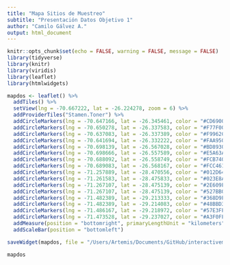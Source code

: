 ```yaml
---
title: "Mapa Sitios de Muestreo"
subtitle: "Presentación Datos Objetivo 1"
author: "Camilo Gálvez A."
output: html_document
---
```


```r
knitr::opts_chunk$set(echo = FALSE, warning = FALSE, message = FALSE)
library(tidyverse)
library(knitr)
library(viridis)
library(leaflet)
library(htmlwidgets)
```

```r
mapdos <- leaflet() %>% 
  addTiles() %>% 
  setView(lng = -70.667222, lat = -26.224278, zoom = 6) %>% 
  addProviderTiles("Stamen.Toner") %>% 
  addCircleMarkers(lng = -70.647166, lat = -26.345461, color = "#CD6900", radius = 10, opacity = 1, label = "Cha_1") %>% 
  addCircleMarkers(lng = -70.650278, lat = -26.337583, color = "#F77F00", radius = 10, opacity = 1, label = "Cha_2") %>% 
  addCircleMarkers(lng = -70.637083, lat = -26.337389, color = "#F9962C", radius = 10, opacity = 1, label = "Cha_3") %>% 
  addCircleMarkers(lng = -70.641694, lat = -26.332222, color = "#FAA950", radius = 10, opacity = 1, label = "Cha_4") %>% 
  addCircleMarkers(lng = -70.698139, lat = -26.567028, color = "#BD8930", radius = 10, opacity = 1, label = "Fla_1") %>% 
  addCircleMarkers(lng = -70.698666, lat = -26.557589, color = "#E5A63A", radius = 10, opacity = 1, label = "Fla_2") %>% 
  addCircleMarkers(lng = -70.688092, lat = -26.558749, color = "#FCB740", radius = 10, opacity = 1, label = "Fla_3") %>% 
  addCircleMarkers(lng = -70.689083, lat = -26.568167, color = "#FCC461", radius = 10, opacity = 1, label = "Fla_4") %>%
  addCircleMarkers(lng = -71.257889, lat = -28.470556, color = "#012D64", radius = 10, opacity = 1, label = "Hu_1") %>% 
  addCircleMarkers(lng = -71.261583, lat = -28.475833, color = "#023E8A", radius = 10, opacity = 1, label = "Hu_2") %>% 
  addCircleMarkers(lng = -71.267107, lat = -28.475139, color = "#2E609F", radius = 10, opacity = 1, label = "Hu_3") %>% 
  addCircleMarkers(lng = -71.267107, lat = -28.475139, color = "#527BB0", radius = 10, opacity = 1, label = "Hu_4") %>% 
  addCircleMarkers(lng = -71.482389, lat = -29.213333, color = "#368D9F", radius = 10, opacity = 1, label = "Pc_1") %>% 
  addCircleMarkers(lng = -71.482389, lat = -29.214083, color = "#48BBD3", radius = 10, opacity = 1, label = "Pc_2") %>% 
  addCircleMarkers(lng = -71.486167, lat = -29.218972, color = "#57E3FF", radius = 10, opacity = 1, label = "Pc_3") %>% 
  addCircleMarkers(lng = -71.473528, lat = -29.237027, color = "#A3F0FF", radius = 10, opacity = 1, label = "Pc_4") %>% 
  addMeasure(position = "bottomright", primaryLengthUnit = "kilometers") %>% 
  addScaleBar(position = "bottomleft")

saveWidget(mapdos, file = "/Users/Artemis/Documents/GitHub/interactivemap/index.html")
```

```r
mapdos
```
